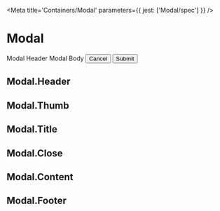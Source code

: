 

<Meta title='Containers/Modal' parameters={{ jest: ['Modal/spec'] }} />

# Modal

<Canvas>
  <Story name='Default'>
    <Modal>
      <Modal.Header>
        <Modal.Thumb url='data:image/gif;base64,R0lGODlhAQABAIAAAMLCwgAAACH5BAAAAAAALAAAAAABAAEAAAICRAEAOw==' />
        <Modal.Title>Modal Header</Modal.Title>
        <Modal.Close/>
      </Modal.Header>
      <Modal.Content>
        Modal Body
      </Modal.Content>
      <Modal.Footer>
        <ButtonGroup align='end'>
          <Button>Cancel</Button>
          <Button primary>Submit</Button>
        </ButtonGroup>
      </Modal.Footer>
    </Modal>
  </Story>
</Canvas>

<ArgsTable of={Modal} />

## Modal.Header

<ArgsTable of={Modal.Header} />

## Modal.Thumb

<ArgsTable of={Modal.Thumb} />

## Modal.Title

<ArgsTable of={Modal.Title} />

## Modal.Close

<ArgsTable of={Modal.Close} />

## Modal.Content

<ArgsTable of={Modal.Content} />

## Modal.Footer

<ArgsTable of={Modal.Footer} />

